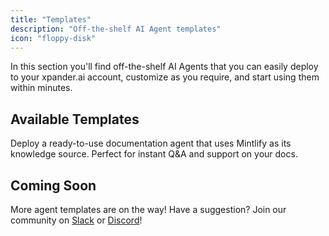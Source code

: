 ```yaml
---
title: "Templates"
description: "Off-the-shelf AI Agent templates"
icon: "floppy-disk"
---
```


In this section you'll find off-the-shelf AI Agents that you can easily deploy to your xpander.ai account, customize as you require, and start using them within minutes.

## Available Templates

<CardGroup cols={2}>
  <Card
    title="Docs Agent (with Mintlify)"
    icon="book"
    href="/templates/docs-agent-mintlify"
  >
    Deploy a ready-to-use documentation agent that uses Mintlify as its knowledge source. Perfect for instant Q&A and support on your docs.
  </Card>
</CardGroup>

## Coming Soon

More agent templates are on the way! Have a suggestion? Join our community on [Slack](https://join.slack.com/t/xpandercommunity/shared_invite/zt-2mt2xkxkz-omM7f~_h2jcuzFudrYtZQQ) or [Discord](https://discord.gg/CUcp4WWh5g)! 